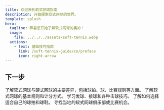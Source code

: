 ```yaml
---
title: 欢迎来到软式网球指南
description: 开始探索软式网球的世界。
template: splash
hero:
  tagline: 恭喜您开始了解软式网球的奥妙！
  image:
    file: ../../../assets/soft-tennis.webp
  actions:
    - text: 基础技巧指南
      link: /soft-tennis-guide/cn/preface
      icon: right-arrow
---
```



## 下一步

<CardGrid stagger>
	<a href="/soft-tennis-guide/introduction/soft-vs-hard-tennis/" style="text-decoration: none; color: inherit;">
		<Card 
			title="什么是软式网球？" 
			icon="open-book" 
			href="/soft-tennis-guide/introduction/soft-vs-hard-tennis/"
		>
			了解软式网球与硬式网球的主要差异，包括球拍、球、比赛规则等方面。
		</Card>
	</a>
	<a href="/soft-tennis-guide/basics/rules" style="text-decoration: none; color: inherit;">
		<Card title="学习基本规则" icon="open-book">
			了解软式网球的基本规则和计分方式。
		</Card>
	</a>
	<a href="/soft-tennis-guide/basics/scores" style="text-decoration: none; color: inherit;">
		<Card title="掌握基础技巧" icon="pencil">
			学习发球、接球和各种击球技巧。
		</Card>
	</a>
	<a href="/soft-tennis-guide/appendix/recommended-resources" style="text-decoration: none; color: inherit;">
		<Card title="选择合适装备" icon="setting">
			了解如何选择适合自己的球拍和球鞋。
		</Card>
	</a>
	<a href="/soft-tennis-guide/appendix/recommended-resources" style="text-decoration: none; color: inherit;">
		<Card title="参与比赛" icon="add-document">
			寻找当地的软式网球俱乐部或比赛机会。
		</Card>
	</a>
</CardGrid>
